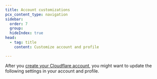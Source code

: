 ```yaml
---
title: Account customizations
pcx_content_type: navigation
sidebar:
  order: 7
  group:
  hideIndex: true
head:
  - tag: title
    content: Customize account and profile

---
```



After you [create your Cloudflare account](/fundamentals/setup/account/create-account/), you might want to update the following settings in your account and profile.

<DirectoryListing />

